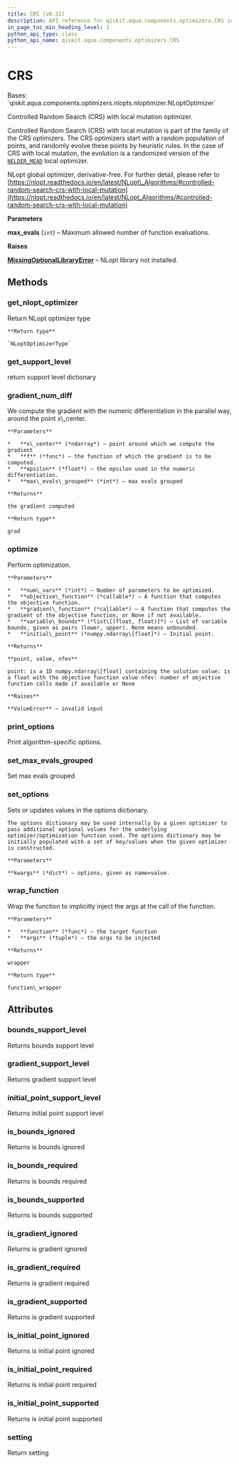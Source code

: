 ```yaml
---
title: CRS (v0.31)
description: API reference for qiskit.aqua.components.optimizers.CRS in qiskit v0.31
in_page_toc_min_heading_level: 1
python_api_type: class
python_api_name: qiskit.aqua.components.optimizers.CRS
---
```


# CRS

<Class id="qiskit.aqua.components.optimizers.CRS" isDedicatedPage={true} github="https://github.com/qiskit-community/qiskit-aqua/tree/stable/0.9/qiskit/aqua/components/optimizers/nlopts/crs.py" signature="CRS(max_evals=1000)" modifiers="class">
  Bases: `qiskit.aqua.components.optimizers.nlopts.nloptimizer.NLoptOptimizer`

  Controlled Random Search (CRS) with local mutation optimizer.

  Controlled Random Search (CRS) with local mutation is part of the family of the CRS optimizers. The CRS optimizers start with a random population of points, and randomly evolve these points by heuristic rules. In the case of CRS with local mutation, the evolution is a randomized version of the [`NELDER_MEAD`](qiskit.aqua.components.optimizers.NELDER_MEAD "qiskit.aqua.components.optimizers.NELDER_MEAD") local optimizer.

  NLopt global optimizer, derivative-free. For further detail, please refer to [https://nlopt.readthedocs.io/en/latest/NLopt\_Algorithms/#controlled-random-search-crs-with-local-mutation](https://nlopt.readthedocs.io/en/latest/NLopt_Algorithms/#controlled-random-search-crs-with-local-mutation)

  **Parameters**

  **max\_evals** (`int`) – Maximum allowed number of function evaluations.

  **Raises**

  [**MissingOptionalLibraryError**](qiskit.aqua.MissingOptionalLibraryError "qiskit.aqua.MissingOptionalLibraryError") – NLopt library not installed.

  ## Methods

  <span id="qiskit-aqua-components-optimizers-crs-get-nlopt-optimizer" />

  ### get\_nlopt\_optimizer

  <Function id="qiskit.aqua.components.optimizers.CRS.get_nlopt_optimizer" signature="CRS.get_nlopt_optimizer()">
    Return NLopt optimizer type

    **Return type**

    `NLoptOptimizerType`
  </Function>

  <span id="qiskit-aqua-components-optimizers-crs-get-support-level" />

  ### get\_support\_level

  <Function id="qiskit.aqua.components.optimizers.CRS.get_support_level" signature="CRS.get_support_level()">
    return support level dictionary
  </Function>

  <span id="qiskit-aqua-components-optimizers-crs-gradient-num-diff" />

  ### gradient\_num\_diff

  <Function id="qiskit.aqua.components.optimizers.CRS.gradient_num_diff" signature="CRS.gradient_num_diff(x_center, f, epsilon, max_evals_grouped=1)" modifiers="static">
    We compute the gradient with the numeric differentiation in the parallel way, around the point x\_center.

    **Parameters**

    *   **x\_center** (*ndarray*) – point around which we compute the gradient
    *   **f** (*func*) – the function of which the gradient is to be computed.
    *   **epsilon** (*float*) – the epsilon used in the numeric differentiation.
    *   **max\_evals\_grouped** (*int*) – max evals grouped

    **Returns**

    the gradient computed

    **Return type**

    grad
  </Function>

  <span id="qiskit-aqua-components-optimizers-crs-optimize" />

  ### optimize

  <Function id="qiskit.aqua.components.optimizers.CRS.optimize" signature="CRS.optimize(num_vars, objective_function, gradient_function=None, variable_bounds=None, initial_point=None)">
    Perform optimization.

    **Parameters**

    *   **num\_vars** (*int*) – Number of parameters to be optimized.
    *   **objective\_function** (*callable*) – A function that computes the objective function.
    *   **gradient\_function** (*callable*) – A function that computes the gradient of the objective function, or None if not available.
    *   **variable\_bounds** (*list\[(float, float)]*) – List of variable bounds, given as pairs (lower, upper). None means unbounded.
    *   **initial\_point** (*numpy.ndarray\[float]*) – Initial point.

    **Returns**

    **point, value, nfev**

    point: is a 1D numpy.ndarray\[float] containing the solution value: is a float with the objective function value nfev: number of objective function calls made if available or None

    **Raises**

    **ValueError** – invalid input
  </Function>

  <span id="qiskit-aqua-components-optimizers-crs-print-options" />

  ### print\_options

  <Function id="qiskit.aqua.components.optimizers.CRS.print_options" signature="CRS.print_options()">
    Print algorithm-specific options.
  </Function>

  <span id="qiskit-aqua-components-optimizers-crs-set-max-evals-grouped" />

  ### set\_max\_evals\_grouped

  <Function id="qiskit.aqua.components.optimizers.CRS.set_max_evals_grouped" signature="CRS.set_max_evals_grouped(limit)">
    Set max evals grouped
  </Function>

  <span id="qiskit-aqua-components-optimizers-crs-set-options" />

  ### set\_options

  <Function id="qiskit.aqua.components.optimizers.CRS.set_options" signature="CRS.set_options(**kwargs)">
    Sets or updates values in the options dictionary.

    The options dictionary may be used internally by a given optimizer to pass additional optional values for the underlying optimizer/optimization function used. The options dictionary may be initially populated with a set of key/values when the given optimizer is constructed.

    **Parameters**

    **kwargs** (*dict*) – options, given as name=value.
  </Function>

  <span id="qiskit-aqua-components-optimizers-crs-wrap-function" />

  ### wrap\_function

  <Function id="qiskit.aqua.components.optimizers.CRS.wrap_function" signature="CRS.wrap_function(function, args)" modifiers="static">
    Wrap the function to implicitly inject the args at the call of the function.

    **Parameters**

    *   **function** (*func*) – the target function
    *   **args** (*tuple*) – the args to be injected

    **Returns**

    wrapper

    **Return type**

    function\_wrapper
  </Function>

  ## Attributes

  ### bounds\_support\_level

  <Attribute id="qiskit.aqua.components.optimizers.CRS.bounds_support_level">
    Returns bounds support level
  </Attribute>

  ### gradient\_support\_level

  <Attribute id="qiskit.aqua.components.optimizers.CRS.gradient_support_level">
    Returns gradient support level
  </Attribute>

  ### initial\_point\_support\_level

  <Attribute id="qiskit.aqua.components.optimizers.CRS.initial_point_support_level">
    Returns initial point support level
  </Attribute>

  ### is\_bounds\_ignored

  <Attribute id="qiskit.aqua.components.optimizers.CRS.is_bounds_ignored">
    Returns is bounds ignored
  </Attribute>

  ### is\_bounds\_required

  <Attribute id="qiskit.aqua.components.optimizers.CRS.is_bounds_required">
    Returns is bounds required
  </Attribute>

  ### is\_bounds\_supported

  <Attribute id="qiskit.aqua.components.optimizers.CRS.is_bounds_supported">
    Returns is bounds supported
  </Attribute>

  ### is\_gradient\_ignored

  <Attribute id="qiskit.aqua.components.optimizers.CRS.is_gradient_ignored">
    Returns is gradient ignored
  </Attribute>

  ### is\_gradient\_required

  <Attribute id="qiskit.aqua.components.optimizers.CRS.is_gradient_required">
    Returns is gradient required
  </Attribute>

  ### is\_gradient\_supported

  <Attribute id="qiskit.aqua.components.optimizers.CRS.is_gradient_supported">
    Returns is gradient supported
  </Attribute>

  ### is\_initial\_point\_ignored

  <Attribute id="qiskit.aqua.components.optimizers.CRS.is_initial_point_ignored">
    Returns is initial point ignored
  </Attribute>

  ### is\_initial\_point\_required

  <Attribute id="qiskit.aqua.components.optimizers.CRS.is_initial_point_required">
    Returns is initial point required
  </Attribute>

  ### is\_initial\_point\_supported

  <Attribute id="qiskit.aqua.components.optimizers.CRS.is_initial_point_supported">
    Returns is initial point supported
  </Attribute>

  ### setting

  <Attribute id="qiskit.aqua.components.optimizers.CRS.setting">
    Return setting
  </Attribute>
</Class>

